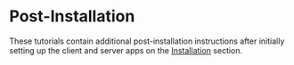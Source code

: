 
# Post-Installation

These tutorials contain additional post-installation instructions after initially setting up the client and server apps on the [Installation](/installation) section.

<Cards>
  <Card title="Web Map / AMIA Villages" href="#" />
  <Card title="PDF Bulletins" href="#" />
  <Card title="Opengraph Settings" href="#" />
  <Card title="Google Search Console" href="#" />
</Cards>